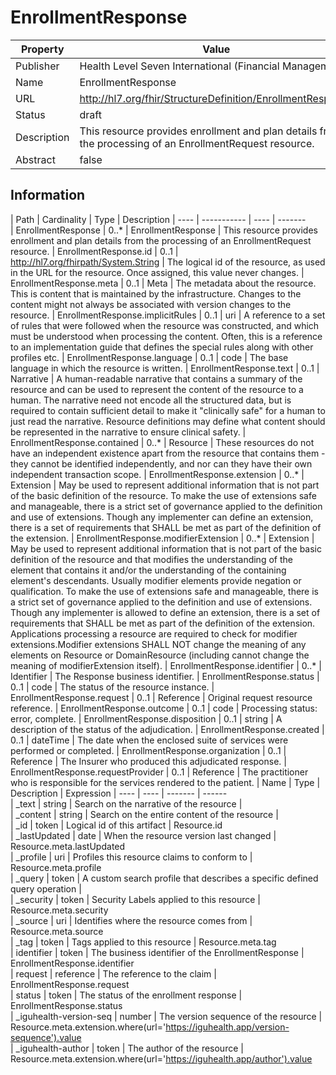 
  # EnrollmentResponse

  
|Property|Value|
|---|---|
|Publisher|Health Level Seven International (Financial Management)|
|Name|EnrollmentResponse|
|URL|http://hl7.org/fhir/StructureDefinition/EnrollmentResponse|
|Status|draft|
|Description|This resource provides enrollment and plan details from the processing of an EnrollmentRequest resource.|
|Abstract|false|

  ## Information
  <Tabs> <TabItem value="structure" label="Structure">
   | Path | Cardinality | Type | Description
  | ---- | ----------- | ---- | -------  
 | EnrollmentResponse | 0..* | EnrollmentResponse | This resource provides enrollment and plan details from the processing of an EnrollmentRequest resource. 
 | EnrollmentResponse.id | 0..1 | http://hl7.org/fhirpath/System.String | The logical id of the resource, as used in the URL for the resource. Once assigned, this value never changes. 
 | EnrollmentResponse.meta | 0..1 | Meta | The metadata about the resource. This is content that is maintained by the infrastructure. Changes to the content might not always be associated with version changes to the resource. 
 | EnrollmentResponse.implicitRules | 0..1 | uri | A reference to a set of rules that were followed when the resource was constructed, and which must be understood when processing the content. Often, this is a reference to an implementation guide that defines the special rules along with other profiles etc. 
 | EnrollmentResponse.language | 0..1 | code | The base language in which the resource is written. 
 | EnrollmentResponse.text | 0..1 | Narrative | A human-readable narrative that contains a summary of the resource and can be used to represent the content of the resource to a human. The narrative need not encode all the structured data, but is required to contain sufficient detail to make it "clinically safe" for a human to just read the narrative. Resource definitions may define what content should be represented in the narrative to ensure clinical safety. 
 | EnrollmentResponse.contained | 0..* | Resource | These resources do not have an independent existence apart from the resource that contains them - they cannot be identified independently, and nor can they have their own independent transaction scope. 
 | EnrollmentResponse.extension | 0..* | Extension | May be used to represent additional information that is not part of the basic definition of the resource. To make the use of extensions safe and manageable, there is a strict set of governance  applied to the definition and use of extensions. Though any implementer can define an extension, there is a set of requirements that SHALL be met as part of the definition of the extension. 
 | EnrollmentResponse.modifierExtension | 0..* | Extension | May be used to represent additional information that is not part of the basic definition of the resource and that modifies the understanding of the element that contains it and/or the understanding of the containing element's descendants. Usually modifier elements provide negation or qualification. To make the use of extensions safe and manageable, there is a strict set of governance applied to the definition and use of extensions. Though any implementer is allowed to define an extension, there is a set of requirements that SHALL be met as part of the definition of the extension. Applications processing a resource are required to check for modifier extensions.Modifier extensions SHALL NOT change the meaning of any elements on Resource or DomainResource (including cannot change the meaning of modifierExtension itself). 
 | EnrollmentResponse.identifier | 0..* | Identifier | The Response business identifier. 
 | EnrollmentResponse.status | 0..1 | code | The status of the resource instance. 
 | EnrollmentResponse.request | 0..1 | Reference | Original request resource reference. 
 | EnrollmentResponse.outcome | 0..1 | code | Processing status: error, complete. 
 | EnrollmentResponse.disposition | 0..1 | string | A description of the status of the adjudication. 
 | EnrollmentResponse.created | 0..1 | dateTime | The date when the enclosed suite of services were performed or completed. 
 | EnrollmentResponse.organization | 0..1 | Reference | The Insurer who produced this adjudicated response. 
 | EnrollmentResponse.requestProvider | 0..1 | Reference | The practitioner who is responsible for the services rendered to the patient. 
</TabItem>
 <TabItem value="searchparameter" label="Search Parameters">
   | Name | Type | Description  | Expression 
    | ---- | ---- | ------- | ------  
 | _text | string | Search on the narrative of the resource |   
 | _content | string | Search on the entire content of the resource |   
 | _id | token | Logical id of this artifact | Resource.id  
 | _lastUpdated | date | When the resource version last changed | Resource.meta.lastUpdated  
 | _profile | uri | Profiles this resource claims to conform to | Resource.meta.profile  
 | _query | token | A custom search profile that describes a specific defined query operation |   
 | _security | token | Security Labels applied to this resource | Resource.meta.security  
 | _source | uri | Identifies where the resource comes from | Resource.meta.source  
 | _tag | token | Tags applied to this resource | Resource.meta.tag  
 | identifier | token | The business identifier of the EnrollmentResponse | EnrollmentResponse.identifier  
 | request | reference | The reference to the claim | EnrollmentResponse.request  
 | status | token | The status of the enrollment response | EnrollmentResponse.status  
 | _iguhealth-version-seq | number | The version sequence of the resource | Resource.meta.extension.where(url='https://iguhealth.app/version-sequence').value  
 | _iguhealth-author | token | The author of the resource | Resource.meta.extension.where(url='https://iguhealth.app/author').value  

</TabItem>
</Tabs>